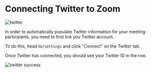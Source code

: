 # Connecting Twitter to Zoom

![twitter](/images/main-screen-meetings.png)

In order to automatically populate Twitter information for your meeting participants, you need to first link you Twitter account.

To do this, head to`/settings` and click "Connect" on the Twitter tab.

Once Twitter has connected, you should see your Twitter ID in the row.

![twitter success](/images/twitter-success.png)
